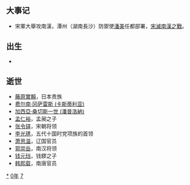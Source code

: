 {{yearTOC|970|于阗'''[[天尊|天尊]]四年'''；辽'''[[保寧|保寧]]二年'''；南汉'''[[大寶_(劉鋹)|大寶]]十三年'''；北汉'''[[天会_(刘钧)|天会]]十四年'''；北宋（吴越、南唐）'''[[开宝|开宝]]三年'''；大理'''[[明政_(段素順)|明政]]二年'''；越南'''[[太平_(丁朝)|太平]]元年'''；日本'''[[安和|安和]]三年'''，'''[[天祿_(圓融天皇)|天祿]]元年'''}}

== 大事记 ==
*宋軍大舉攻南漢，潭州（湖南長沙）防禦使[[潘美|潘美]]任都部署，[[宋滅南漢之戰|宋滅南漢之戰]]。

== 出生 ==
*

== 逝世 ==
*[[藤原實賴|藤原實賴]]，日本贵族
*[[费尔南·冈萨雷斯_(卡斯蒂利亚)|费尔南·冈萨雷斯 (卡斯蒂利亚)]]
*[[加西亞·桑切斯一世_(潘普洛納)|加西亞·桑切斯一世 (潘普洛納)]]
*[[孟仁裕|孟仁裕]]，孟昶之子
*[[张令铎|张令铎]]，宋朝将领
*[[李光琇|李光琇]]，五代十国时党项族的首领
*[[萧思温|萧思温]]，辽国官员
*[[郭崇岳|郭崇岳]]，南汉将领
*[[钱元珰|钱元珰]]，钱鏐之子
*[[韩熙载|韩熙载]]，南唐官员

{{Wikisource year mention}}
[[Category:970年|*]]
[[Category:970年代|0年]]
[[Category:10世纪各年|7]]